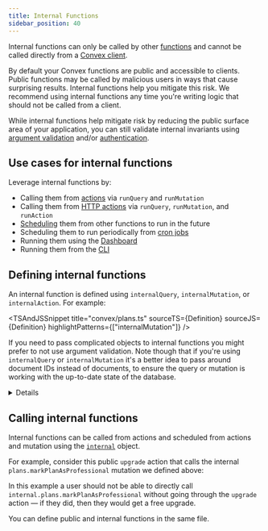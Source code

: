 ```yaml
---
title: Internal Functions
sidebar_position: 40
---
```



Internal functions can only be called by other [functions](/docs/functions.mdx)
and cannot be called directly from a [Convex client](/docs/client/react.mdx).

By default your Convex functions are public and accessible to clients. Public
functions may be called by malicious users in ways that cause surprising
results. Internal functions help you mitigate this risk. We recommend using
internal functions any time you're writing logic that should not be called from
a client.

While internal functions help mitigate risk by reducing the public surface area
of your application, you can still validate internal invariants using
[argument validation](/docs/functions/validation.mdx) and/or
[authentication](/docs/auth/functions-auth.mdx).

## Use cases for internal functions

Leverage internal functions by:

- Calling them from [actions](/docs/functions/actions.mdx#action-context) via
  `runQuery` and `runMutation`
- Calling them from [HTTP actions](/docs/functions/http-actions.mdx) via
  `runQuery`, `runMutation`, and `runAction`
- [Scheduling](/docs/scheduling/scheduled-functions.mdx) them from other
  functions to run in the future
- Scheduling them to run periodically from
  [cron jobs](/docs/scheduling/cron-jobs.mdx)
- Running them using the
  [Dashboard](/docs/dashboard/deployments/functions.md#running-functions)
- Running them from the [CLI](/docs/cli.md#run-convex-functions)

## Defining internal functions

An internal function is defined using `internalQuery`, `internalMutation`, or
`internalAction`. For example:

<TSAndJSSnippet
  title="convex/plans.ts"
  sourceTS={Definition}
  sourceJS={Definition}
  highlightPatterns={["internalMutation"]}
/>

If you need to pass complicated objects to internal functions you might prefer
to not use argument validation. Note though that if you're using `internalQuery`
or `internalMutation` it's a better idea to pass around document IDs instead of
documents, to ensure the query or mutation is working with the up-to-date state
of the database.

<Details summary="Internal function without argument validation">

<TSAndJSSnippet
  title="convex/plans.ts"
  sourceTS={DefinitionWithoutValidationTS}
  sourceJS={DefinitionWithoutValidationJS}
  highlightPatterns={[": {"]}
/>

</Details>

## Calling internal functions

Internal functions can be called from actions and scheduled from actions and
mutation using the [`internal`](/generated-api/api#internal) object.

For example, consider this public `upgrade` action that calls the internal
`plans.markPlanAsProfessional` mutation we defined above:

<TSAndJSSnippet title="convex/changes.ts" sourceTS={Call} sourceJS={Call} />

In this example a user should not be able to directly call
`internal.plans.markPlanAsProfessional` without going through the `upgrade`
action — if they did, then they would get a free upgrade.

You can define public and internal functions in the same file.
